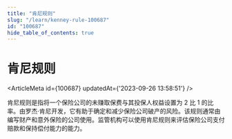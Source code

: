 ```yaml
---
title: "肯尼规则"
slug: "/learn/kenney-rule-100687"
id: "100687"
hide_table_of_contents: true
---
```



# 肯尼规则

<ArticleMeta id={100687} updatedAt={'2023-09-26 13:58:51'} />
<div className='border-solid border-b border-t-0 my-4 border-[var(--ifm-color-gray-300)]' />

肯尼规则是指将一个保险公司的未赚取保费与其投保人权益设置为 2 比 1 的比率。由罗杰·肯尼开发，它有助于确定和减少保险公司破产的风险。该规则通常由编写财产和意外保险的公司使用。监管机构可以使用肯尼规则来评估保险公司支付赔款和保持偿付能力的能力。
